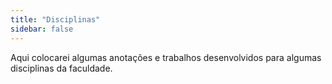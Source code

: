 ```yaml
---
title: "Disciplinas"
sidebar: false
---
```


Aqui colocarei algumas anotações e trabalhos desenvolvidos para algumas disciplinas da faculdade.

